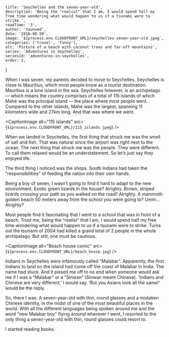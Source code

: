 
    title: 'Seychelles and the seven-year-old',
    description: 'Being the "realist" that I am, I would spend half my free time wondering what would happen to us if a tsunami were to strike.',
    readTime: '3',
    author: 'Saunved',
    date: '2016-08-20',
    image: `${process.env.CLOUDFRONT_URL}/seychelles-seven-year-old.jpeg`,
    categories: ['travel', 'funny'],
    alt: 'Picture of a beach with coconut trees and far-off mountains',
    series: 'Adventures in Seychelles',
    seriesId: 'adventures-in-seychelles',
    order: 1,
}


When I was seven, my parents decided to move to Seychelles. Seychelles is close to Mauritius, which most people know as a tourist destination. Mauritius is a lone island in the sea. Seychelles however, is an archipelago — which means the country comprises of a total of 115 islands of which Mahé was the principal island — the place where most people went.
Compared to the other islands, Mahé was the largest, spanning 11 kilometers wide and 27km long. And that was where we went.

<CaptionImage alt="115 islands" src={`${process.env.CLOUDFRONT_URL}/115_islands.jpeg`} />

When we landed in Seychelles, the first thing that struck me was the smell of salt and fish. That was natural since the airport was right next to the ocean. The next thing that struck me was the people. They were different. To call them relaxed would be an understatement. So let’s just say they enjoyed life.

The third thing I noticed was the shops. South Indians had taken the “responsibilities” of feeding the nation into their own hands.

Being a boy of seven, I wasn’t going to find it hard to adapt to the new environment.
Exotic green lizards in the house? Alrighty.
Brown, striped lizards crossing your path as you walked on the road? Alrighty.
A mammoth golden beach 50 meters away from the school you were going to? Umm…Alrighty?

Most people find it fascinating that I went to a school that was in front of a beach. Trust me, being the “realist” that I am, I would spend half my free time wondering what would happen to us if a tsunami were to strike. Turns out the tsunami of 2004 had killed a grand total of 2 people in the whole archipelago. But still, one must be cautious.

<CaptionImage alt="Beach house comic" src={`${process.env.CLOUDFRONT_URL}/beach_house.jpg`} />

Indians in Seychelles were infamously called “Malabar”. Apparently, the first Indians to land on the island had come off the coast of Malabar in India. The name had stuck. And it pissed me off to no end when someone would ask me if I was a “Malabar” or a “Sinwan” (Sinwan meant Chinese).
‘Indians and Chinese are very different,’ I would say.
‘But you Asians look all the same!’ would be the reply.

So, there I was. A seven-year-old with thin, round glasses and a mistaken Chinese identity, in the midst of one of the most beautiful places in the world. With all the different languages being spoken around me and the word “new Malabar boy” flying around wherever I went, I resorted to the only thing a seven-year-old with thin, round glasses could resort to.

I started reading books.